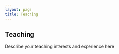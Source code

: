 ```yaml
---
layout: page
title: Teaching
---
```


## Teaching

Describe your teaching interests and experience here

